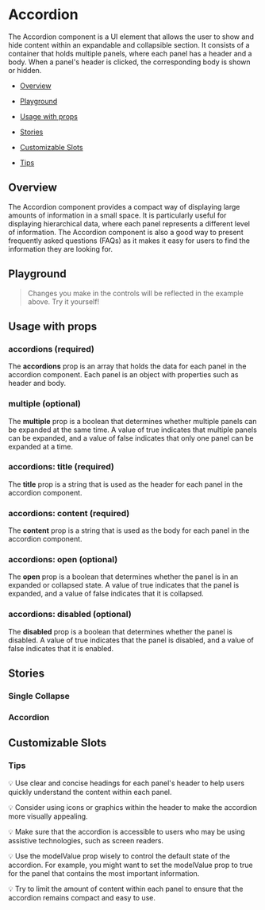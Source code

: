 
<Meta of={AccordionStories} />

# Accordion

The Accordion component is a UI element that allows the user to show and hide content within an expandable and collapsible section. It consists of a container that holds multiple panels, where each panel has a header and a body. When a panel's header is clicked, the corresponding body is shown or hidden.

- [Overview](#overview)

- [Playground](#playground)

- [Usage with props](#usage)

- [Stories](#stories)

- [Customizable Slots](#customizable-slots)

- [Tips](#tips)

## Overview <a id="overview" />

The Accordion component provides a compact way of displaying large amounts of information in a small space. It is particularly useful for displaying hierarchical data, where each panel represents a different level of information. The Accordion component is also a good way to present frequently asked questions (FAQs) as it makes it easy for users to find the information they are looking for.

<Canvas>
  <Story of={AccordionStories.Overview} />
</Canvas>

## Playground <a id="playground" />

> Changes you make in the controls will be reflected in the example above. Try it yourself!

<Controls of={AccordionStories.Overview} exclude={/^(default|update.*)$/} />

## Usage with props <a id="usage" />

### accordions (required)

The **accordions** prop is an array that holds the data for each panel in the accordion component. Each panel is an object with properties such as header and body.

### multiple (optional)

The **multiple** prop is a boolean that determines whether multiple panels can be expanded at the same time. A value of true indicates that multiple panels can be expanded, and a value of false indicates that only one panel can be expanded at a time.

### accordions: title (required)

The **title** prop is a string that is used as the header for each panel in the accordion component.

### accordions: content (required)

The **content** prop is a string that is used as the body for each panel in the accordion component.

### accordions: open (optional)

The **open** prop is a boolean that determines whether the panel is in an expanded or collapsed state. A value of true indicates that the panel is expanded, and a value of false indicates that it is collapsed.

### accordions: disabled (optional)

The **disabled** prop is a boolean that determines whether the panel is disabled. A value of true indicates that the panel is disabled, and a value of false indicates that it is enabled.

## Stories <a id="stories" />

### Single Collapse

<Canvas>
  <Story of={AccordionStories.SingleCollapse} />
</Canvas>

### Accordion

<Canvas>
  <Story of={AccordionStories.Accordions} />
</Canvas>

<Canvas>
  <Story of={AccordionStories.AccordionsMultipleOpen} />
</Canvas>

## Customizable Slots <a id="customizable-slots" />

### Tips <a id="tips" />

💡 Use clear and concise headings for each panel's header to help users quickly understand the content within each panel.

💡 Consider using icons or graphics within the header to make the accordion more visually appealing.

💡 Make sure that the accordion is accessible to users who may be using assistive technologies, such as screen readers.

💡 Use the modelValue prop wisely to control the default state of the accordion. For example, you might want to set the modelValue prop to true for the panel that contains the most important information.

💡 Try to limit the amount of content within each panel to ensure that the accordion remains compact and easy to use.
